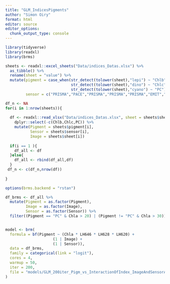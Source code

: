 ```yaml
---
title: "GLM_IndicesPigments"
author: "Simon Oiry"
format: html
editor: source
editor_options: 
  chunk_output_type: console
---
```


```r
library(tidyverse)
library(readxl)
library(brms)
```

```r

sheets <- readxl::excel_sheets("Data/indices_Datas.xlsx") %>% 
  as_tibble() %>% 
  rename(sheet = "value") %>% 
  mutate(pigment = case_when(str_detect(tolower(sheet),"lepi") ~ "Chlb",
                             str_detect(tolower(sheet),"dino") ~ "Chlc",
                             str_detect(tolower(sheet),"cyano") ~ "PC"),
         sensor = c("PRISMA","PACE","PRISMA","PRISMA","PRISMA","EMIT","EMIT","PRISMA","PRISMA","PRISMA"))

df_n <- NA
for(i in 1:nrow(sheets)){
  
  df <- readxl::read_xlsx("Data/indices_Datas.xlsx", sheet = sheets$sheet[i]) %>% 
    dplyr::select(-c(Chlb,Chlc,PC)) %>% 
    mutate(Pigment = sheets$pigment[i],
           Sensor = sheets$sensor[i],
           Image = sheets$sheet[i])
  
  if(i == 1 ){
    df_all <- df
  }else{
    df_all <- rbind(df_all,df)
  }
 df_n <- c(df_n,nrow(df))
 
}

```

```r

options(brms.backend = "rstan")

df_brms <- df_all %>%
  mutate(Pigment = as.factor(Pigment),
         Image = as.factor(Image),
         Sensor = as.factor(Sensor)) %>%
  filter((Pigment == "PC" & Chla > 20) | (Pigment != "PC" & Chla > 30))


model <- brm(
  formula = bf(Pigment ~ (Chla * LH646 * LH628 * LH620) + 
                     (1 | Image) + 
                     (1 | Sensor)),
  data = df_brms,
  family = categorical(link = "logit"),
  cores = 4,
  warmup = 50,
  iter = 200,
  file = "models/GLM_200iter_Pigm_vs_InteractionOfIndex_ImageAndSensorAsRandom"
)


```



